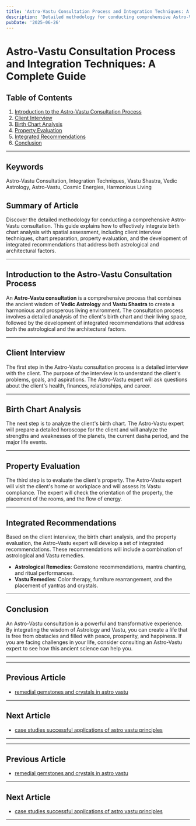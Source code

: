 ```yaml
---
title: 'Astro-Vastu Consultation Process and Integration Techniques: A Complete Guide'
description: 'Detailed methodology for conducting comprehensive Astro-Vastu consultations that effectively integrate birth chart analysis with spatial assessment, including client interview techniques, chart preparation, property evaluation, and the development of integrated recommendations that address both astrological and architectural factors.'
pubDate: '2025-06-26'
---
```


# Astro-Vastu Consultation Process and Integration Techniques: A Complete Guide

## Table of Contents
1. [Introduction to the Astro-Vastu Consultation Process](#introduction-to-the-astro-vastu-consultation-process)
2. [Client Interview](#client-interview)
3. [Birth Chart Analysis](#birth-chart-analysis)
4. [Property Evaluation](#property-evaluation)
5. [Integrated Recommendations](#integrated-recommendations)
6. [Conclusion](#conclusion)

---

## Keywords
Astro-Vastu Consultation, Integration Techniques, Vastu Shastra, Vedic Astrology, Astro-Vastu, Cosmic Energies, Harmonious Living

## Summary of Article
Discover the detailed methodology for conducting a comprehensive Astro-Vastu consultation. This guide explains how to effectively integrate birth chart analysis with spatial assessment, including client interview techniques, chart preparation, property evaluation, and the development of integrated recommendations that address both astrological and architectural factors.

---

## Introduction to the Astro-Vastu Consultation Process

An **Astro-Vastu consultation** is a comprehensive process that combines the ancient wisdom of **Vedic Astrology** and **Vastu Shastra** to create a harmonious and prosperous living environment. The consultation process involves a detailed analysis of the client's birth chart and their living space, followed by the development of integrated recommendations that address both the astrological and the architectural factors.

---

## Client Interview

The first step in the Astro-Vastu consultation process is a detailed interview with the client. The purpose of the interview is to understand the client's problems, goals, and aspirations. The Astro-Vastu expert will ask questions about the client's health, finances, relationships, and career.

---

## Birth Chart Analysis

The next step is to analyze the client's birth chart. The Astro-Vastu expert will prepare a detailed horoscope for the client and will analyze the strengths and weaknesses of the planets, the current dasha period, and the major life events.

---

## Property Evaluation

The third step is to evaluate the client's property. The Astro-Vastu expert will visit the client's home or workplace and will assess its Vastu compliance. The expert will check the orientation of the property, the placement of the rooms, and the flow of energy.

---

## Integrated Recommendations

Based on the client interview, the birth chart analysis, and the property evaluation, the Astro-Vastu expert will develop a set of integrated recommendations. These recommendations will include a combination of astrological and Vastu remedies.

- **Astrological Remedies**: Gemstone recommendations, mantra chanting, and ritual performances.
- **Vastu Remedies**: Color therapy, furniture rearrangement, and the placement of yantras and crystals.

---

## Conclusion

An Astro-Vastu consultation is a powerful and transformative experience. By integrating the wisdom of Astrology and Vastu, you can create a life that is free from obstacles and filled with peace, prosperity, and happiness. If you are facing challenges in your life, consider consulting an Astro-Vastu expert to see how this ancient science can help you.

---
---

## Previous Article
- [remedial gemstones and crystals in astro vastu](200818_remedial_gemstones_and_crystals_in_astro_vastu.mdx)

---

## Next Article
- [case studies successful applications of astro vastu principles](200820_case_studies_successful_applications_of_astro_vastu_principles.mdx)

---
---

## Previous Article
- [remedial gemstones and crystals in astro vastu](200818_remedial_gemstones_and_crystals_in_astro_vastu.mdx)

---

## Next Article
- [case studies successful applications of astro vastu principles](200820_case_studies_successful_applications_of_astro_vastu_principles.mdx)

---
